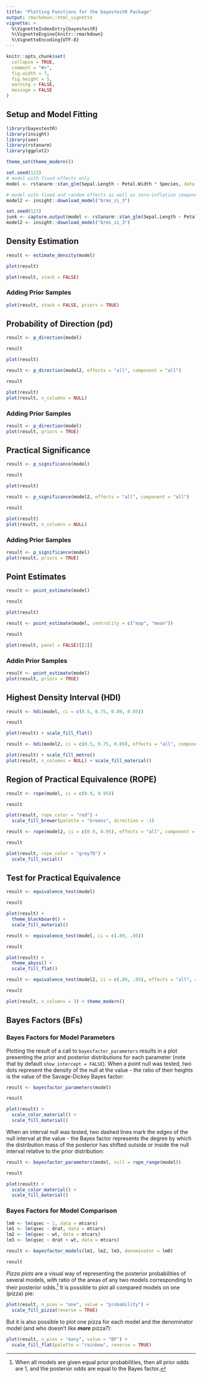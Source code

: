 ```yaml
---
title: "Plotting Functions for the bayestestR Package"
output: rmarkdown::html_vignette
vignette: >
  %\VignetteIndexEntry{bayestestR}
  %\VignetteEngine{knitr::rmarkdown}
  %\VignetteEncoding{UTF-8}
---
```


```r
knitr::opts_chunk$set(
  collapse = TRUE,
  comment = "#>",
  fig.width = 7, 
  fig.height = 5,
  warning = FALSE,
  message = FALSE
)
```

## Setup and Model Fitting

```r
library(bayestestR)
library(insight)
library(see)
library(rstanarm)
library(ggplot2)

theme_set(theme_modern())
```

```r
set.seed(123)
# model with fixed effects only
model <- rstanarm::stan_glm(Sepal.Length ~ Petal.Width * Species, data = iris)

# model with fixed and random effects as well as zero-inflation component
model2 <- insight::download_model("brms_zi_3")
```

```r
set.seed(123)
junk <- capture.output(model <- rstanarm::stan_glm(Sepal.Length ~ Petal.Width * Species, data = iris))
model2 <- insight::download_model("brms_zi_3")
```

## Density Estimation

```r
result <- estimate_density(model)

plot(result)
```

```r
plot(result, stack = FALSE)
```

### Adding Prior Samples

```r
plot(result, stack = FALSE, priors = TRUE)
```


## Probability of Direction (pd)

```r
result <- p_direction(model)

result

plot(result)
```

```r
result <- p_direction(model2, effects = "all", component = "all")

result

plot(result)
plot(result, n_columns = NULL)
```

### Adding Prior Samples

```r
result <- p_direction(model)
plot(result, priors = TRUE)
```


## Practical Significance

```r
result <- p_significance(model)

result

plot(result)
```

```r
result <- p_significance(model2, effects = "all", component = "all")

result

plot(result)
plot(result, n_columns = NULL)
```

### Adding Prior Samples

```r
result <- p_significance(model)
plot(result, priors = TRUE)
```


## Point Estimates

```r
result <- point_estimate(model)

result

plot(result)
```

```r
result <- point_estimate(model, centrality = c("map", "mean"))

result

plot(result, panel = FALSE)[[2]]
```


### Addin Prior Samples

```r
result <- point_estimate(model)
plot(result, priors = TRUE)
```


## Highest Density Interval (HDI)

```r
result <- hdi(model, ci = c(0.5, 0.75, 0.89, 0.95))

result

plot(result) + scale_fill_flat()
```

```r
result <- hdi(model2, ci = c(0.5, 0.75, 0.89), effects = "all", component = "all")

plot(result) + scale_fill_metro()
plot(result, n_columns = NULL) + scale_fill_material()
```

## Region of Practical Equivalence (ROPE)

```r
result <- rope(model, ci = c(0.9, 0.95))

result

plot(result, rope_color = "red") +
  scale_fill_brewer(palette = "Greens", direction = -1)
```

```r
result <- rope(model2, ci = c(0.9, 0.95), effects = "all", component = "all")

result 

plot(result, rope_color = "grey70") +
  scale_fill_social()
```

## Test for Practical Equivalence

```r
result <- equivalence_test(model)

result

plot(result) +
  theme_blackboard() +
  scale_fill_material()
```

```r
result <- equivalence_test(model, ci = c(.89, .95))

result

plot(result) +
  theme_abyss() +
  scale_fill_flat()
```

```r
result <- equivalence_test(model2, ci = c(.89, .95), effects = "all", component = "all")

result

plot(result, n_columns = 3) + theme_modern()
```


## Bayes Factors (BFs)

### Bayes Factors for Model Parameters

Plotting the result of a call to `bayesfactor_parameters` results in a plot presenting the prior and posterior distributions for each parameter (note that by default `show_intercept = FALSE`). When a point null was tested, two dots represent the density of the null at the value - the ratio of their heights is the value of the Savage-Dickey Bayes factor:

```r
result <- bayesfactor_parameters(model)

result

plot(result) +
  scale_color_material() +
  scale_fill_material()
```

When an interval null was tested, two dashed lines mark the edges of the null interval at the value - the Bayes factor represents the degree by which the distribution mass of the posterior has shifted outside or inside the null interval relative to the prior distribution:

```r
result <- bayesfactor_parameters(model, null = rope_range(model))

result

plot(result) +
  scale_color_material() +
  scale_fill_material()
```

### Bayes Factors for Model Comparison

```r
lm0 <- lm(qsec ~ 1, data = mtcars)
lm1 <- lm(qsec ~ drat, data = mtcars)
lm2 <- lm(qsec ~ wt, data = mtcars)
lm3 <- lm(qsec ~ drat + wt, data = mtcars)

result <- bayesfactor_models(lm1, lm2, lm3, denominator = lm0)

result
```

*Pizza plots* are a visual way of representing the posterior probabilities of several models, with ratio of the areas of any two models corresponding to their posterior odds.^[When all models are given equal prior probabilities, then all prior odds are 1, and the posterior odds are equal to the Bayes factor.] It is possible to plot all compared models on one (pizza) pie:

```r
plot(result, n_pies = "one", value = "probability") +
  scale_fill_pizza(reverse = TRUE) 
```

But it is also possible to plot one pizza for each model and the denominator model (and who doesn't like ***more*** pizza?):

```r
plot(result, n_pies = "many", value = "BF") +
  scale_fill_flat(palette = "rainbow", reverse = TRUE)
```